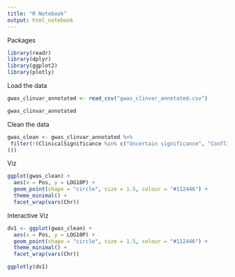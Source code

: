 ```yaml
---
title: "R Notebook"
output: html_notebook
---
```


Packages

```r
library(readr)
library(dplyr)
library(ggplot2)
library(plotly)
```


Load the data
```r

gwas_clinvar_annotated <- read_csv("gwas_clinvar_annotated.csv")

gwas_clinvar_annotated
```

Clean the data

```r

gwas_clean <- gwas_clinvar_annotated %>%
 filter(!(ClinicalSignificance %in% c("Uncertain significance", "Conflicting interpretations of pathogenicity"
))) 

```

Viz

```r
ggplot(gwas_clean) +
  aes(x = Pos, y = LOG10P) +
  geom_point(shape = "circle", size = 1.5, colour = "#112446") +
  theme_minimal() +
  facet_wrap(vars(Chr))
```

Interactive Viz

```r
dv1 <- ggplot(gwas_clean) +
  aes(x = Pos, y = LOG10P) +
  geom_point(shape = "circle", size = 1.5, colour = "#112446") +
  theme_minimal() +
  facet_wrap(vars(Chr))

ggplotly(dv1)
```

